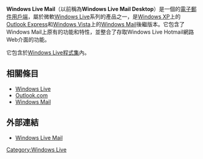 {{noteTA|G1=IT}}
{{Infobox Software
| name = Windows Live Mail
| logo = [[File:Windows_Live_Mail_desktop_logo.png|64px]]
| screenshot = [[File:Windows_Live_Mail.png|256px]]
| caption = Windows Live Mail執行於[[Windows_7|Windows 7]]
| developer = [[微軟|微軟]]
| latest_release_version = 2012 (Build 16.4.3505.0912)
| latest_release_date = {{Release date and age|2012|10|02}}
| replaced_by = [[郵件_(Windows)|郵件 (Windows)]]
| operating_system = [[Windows_Vista|Windows Vista]]，[[Windows_7|Windows 7]]、[[Windows_8|Windows 8]]、[[Windows_8.1|Windows 8.1]]
| genre = [[電子郵件用戶端|電子郵件用戶端]]、[[新聞閱讀器|新聞閱讀器]]、[[聚合器|聚合器]]
| license = [[免費軟體|免費軟體]]
| website = http://explore.live.com/windows-live-mail
}}

'''Windows Live Mail'''（以前稱為'''Windows Live Mail Desktop'''）是一個的[[電子郵件|電子郵件]][[用戶端|用戶端]]，屬於微軟[[Windows_Live|Windows Live]]系列的產品之一，是[[Windows_XP|Windows XP]]上的[[Outlook_Express|Outlook Express]]和[[Windows_Vista|Windows Vista]]上的[[Windows_Mail|Windows Mail]]後繼版本。它包含了Windows Mail上原有的功能和特性，並整合了存取Windows Live Hotmail網路Web介面的功能。

它包含於[[Windows_Live程式集|Windows Live程式集]]內。

== 相關條目 ==
* [[Windows_Live|Windows Live]]
* [[Outlook.com|Outlook.com]]
* [[Windows_Mail|Windows Mail]]

== 外部連結 ==
* [http://explore.live.com/windows-live-mail Windows Live Mail] {{Wayback|url=http://explore.live.com/windows-live-mail |date=20120126215124 }}

{{Windows Live}}

[[Category:Windows_Live|Category:Windows Live]]